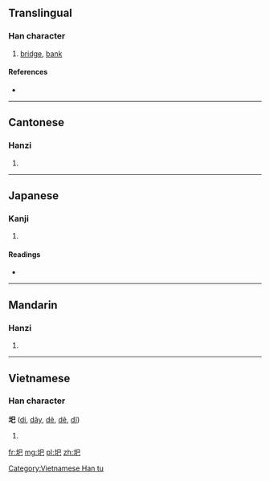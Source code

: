 ==Translingual==

===Han character===
{{Han char|rn=32|rad=土|as=03|sn=6|four=4711<sub>7</sub>|canj=土口山 (GRU)}}

# [[bridge]], [[bank]]

====References====
* {{Han ref|kx=0224.050|dkj=04889|dj=0456.070|hdz=10420.110|uh=572F|ud=22319|bh=A665|bd=42597}}

----

==Cantonese==

===Hanzi===
{{yue-hanzi|jyut=[[ji4]]|y=yi4}}

# {{defn|lang=yue|sort=土03}}

----

==Japanese==

===Kanji===
{{ja-kanji|grade=|rs=土03}}

# {{defn|lang=ja|sort=土03}}

====Readings====
* {{ja-readings|on=[[い]] (i), [[し]] (shi)|kun=[[どぶる]] (doburu)}}

----

==Mandarin==

===Hanzi===
{{cmn-hanzi|pin=[[yí]] ([[yi2]])|wg=i<sup>2</sup>}}

# {{defn|lang=cmn|sort=土03}}

----

==Vietnamese==

===Han character===
'''圯''' ([[di]], [[dãy]], [[dẻ]], [[dẽ]], [[dĩ]])

# {{defn|lang=vi}}

[[Category:Vietnamese Han tu]]

[[fr:圯]]
[[mg:圯]]
[[pl:圯]]
[[zh:圯]]